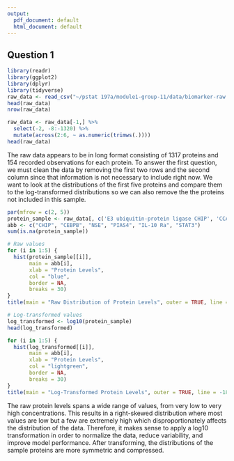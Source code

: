 ```yaml
---
output:
  pdf_document: default
  html_document: default
---
```


## Question 1

```r
library(readr)
library(ggplot2)
library(dplyr)
library(tidyverse)
raw_data <- read_csv("~/pstat 197a/module1-group-11/data/biomarker-raw.csv")
head(raw_data)
nrow(raw_data)

raw_data <- raw_data[-1,] %>%
  select(-2, -8:-1320) %>%
  mutate(across(2:6, ~ as.numeric(trimws(.))))
head(raw_data)
```

The raw data appears to be in long format consisting of 1317 proteins and 154 recorded observations for each protein. To answer the first question, we must clean the data by removing the first two rows and the second column since that information is not necessary to include right now. We want to look at the distributions of the first five proteins and compare them to the log-transformed distributions so we can also remove the the proteins not included in this sample.

```r
par(mfrow = c(2, 5))
protein_sample <- raw_data[, c('E3 ubiquitin-protein ligase CHIP', 'CCAAT/enhancer-binding protein beta', 'Gamma-enolase', 'E3 SUMO-protein ligase PIAS4', 'Interleukin-10 receptor subunit alpha')] %>% na.omit()
abb <- c("CHIP", "CEBPB", "NSE", "PIAS4", "IL-10 Ra", "STAT3")
sum(is.na(protein_sample))

# Raw values
for (i in 1:5) {
  hist(protein_sample[[i]],
       main = abb[i],
       xlab = "Protein Levels",
       col = "blue",
       border = NA,
       breaks = 30)
}
title(main = "Raw Distribution of Protein Levels", outer = TRUE, line = -1)

# Log-transformed values
log_transformed <- log10(protein_sample)
head(log_transformed)

for (i in 1:5) {
  hist(log_transformed[[i]],
       main = abb[i],
       xlab = "Protein Levels",
       col = "lightgreen",
       border = NA,
       breaks = 30)
}
title(main = "Log-Transformed Protein Levels", outer = TRUE, line = -18)
```

The raw protein levels spans a wide range of values, from very low to very high concentrations. This results in a right-skewed distribution where most values are low but a few are extremely high which disproportionately affects the distribution of the data. Therefore, it makes sense to apply a log10 transformation in order to normalize the data, reduce variability, and improve model performance. After transforming, the distributions of the sample proteins are more symmetric and compressed. 


